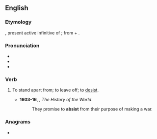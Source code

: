 ==English==

===Etymology===
{{uder|en|la|absistere}}, present active infinitive of {{m|la|absistō||desist}}; from {{m|la|ab||from, away from}} + {{m|la|sistō||stand}}.

===Pronunciation===
* {{IPA|en|/əbˈsɪst/|/æbˈsɪst/}}
* {{audio|en|LL-Q1860 (eng)-Vealhurl-absist.wav|Audio (UK)}}
* {{rhymes|en|ɪst|s=2}}

===Verb===
{{en-verb}}

# {{lb|en|obsolete}} To stand apart from; to leave off; to [[desist]].
#* '''1603-16''', {{w|Walter Raleigh}}, ''The History of the World''.
#*:They promise to '''absist''' from their purpose of making a war.

===Anagrams===
* {{anagrams|en|a=abisst|Staibs|absits}}